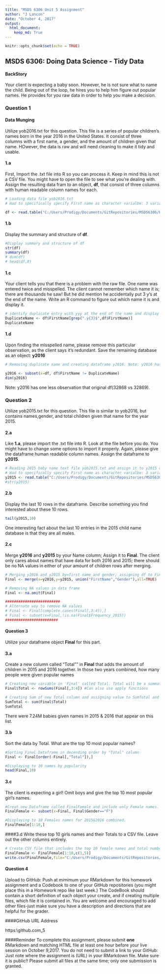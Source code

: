 ```yaml
---
title: "MSDS 6306 Unit 5 Assignment"
author: "J Lancon"
date: "October 4, 2017"
output: 
  html_document:
    keep_md: True
---
```


```r
knitr::opts_chunk$set(echo = TRUE)
```
## MSDS 6306: Doing Data Science - Tidy Data

#### BackStory  
Your client is expecting a baby soon. However, he is not sure what to name the child. Being out of the loop, he hires you to help him figure out popular names.  He provides for you raw data in order to help you make a decision.  

### Question 1  
#### **Data Munging**  
Utilize yob2016.txt for this question. This file is a series of popular children's names born in the year 2016 in the United States. It consist of three columns with a first name, a gender, and the amount of children given that name.  HOwever, the data is raw and will need cleaning to make it tidy and usable.  

#### 1.a  
First, Import the .txt file into R so you can process it. Keep in mind this is not a CSV file. You might have to open the file to see what you're dealing with. Assign the resulting data fram to an object, **df**, that consist of three columns with human readable column names for each.
```r
# Loading data file yob2016.txt
# Had to specifically specify First name as character varialbe: 3 variables[FirstName Gender Frequency] and 32869 observations

df <- read.table("C:/Users/Prodigy/Documents/GitRepositories/MSDS6306/Homework/Unit_5/yob2016.txt",sep=";",col.names=c("FirstName","Gender","Frequency_2016"),as.is="FirstName")

```
#### 1.b
Display the summary and structure of **df**.
```r
#Display summary and structure of df
str(df)
summary(df)
# dim(df)
# head(df,8)
```

#### 1.c  
Your client tells you that there is a problem with the raw file. One name was entered twice and misspelled.  The client cannot remember which name it is; there are thousands he saw! But he did mention he accidentally put 3 y's at the end of the name.  Write an R command to figure out which name it is and display it.
```r
# identify duplicate entry with yyy at the end of the name and display it.
DuplicateName <- df$FirstName[grep(".y{3}$",df$FirstName)]
DuplicateName
```

#### 1.d  
Upon finding the misspelled name, please remove this particular observation, as the client says it's redundant. Save the remaining database as an object: **y2016**
```r
# Removing duplicate name and creating dataframe y2016. Note: y2016 has one less observation: 32868

y2016 <- subset(x=df, df$FirstName != DuplicateName)
dim(y2016)

```
Note: y2016 has one less observation that original df(32868 vs 32869).  

### Question 2
Utilize yob2015.txt for this question. This file is similar to yob2016, but contains names,gender, and total children given that name for the year 2015.

#### 2.a
Like **1.a**, please import the .txt file into R. Look at the file before you do. You might have to change some options to import it properly. Again, please give the dataframe human readable column names. Assign the dataframe to **y2015**.
```r
# Reading 2015 baby name text file yob2015.txt and assign it to y2015 data frame;
# Had to specifically specify First name as character varialbe: 3 variables[FirstName Gender Frequency_2015] and 33063 observations
y2015 <- read.table("C:/Users/Prodigy/Documents/GitRepositories/MSDS6306/Homework/Unit_5/yob2015.txt",sep=",",col.names=c("FirstName","Gender","Frequency_2015"),as.is="FirstName")
#str(y2015)
```
#### 2.b
Display the last 10 rows in the dataframe. Describe something you find interested about these 10 rows.
```r
tail(y2015,10)
```
One interesting fact about the last 10 entries in the 2015 child name database is that they are all males.  

#### 2.c
Merge **y2016** and **y2015** by your Name column; Assign it to **Final**. The client only cares about names that have data for both 2016 and 2015; there should be no NA values in either of your amount of children rows after merging.
```r

# Merging y2016 and y2015 by=first name and gender; assigning df to Final
Final <- merge(x=y2016,y=y2015, union("FirstName","Gender"),all=TRUE)

# Removing NA values in data frame 
Final <- na.omit(Final)

#########################
# Alternate way to remove NA values
# Final <- Final[complete.cases(Final[,3:4]),]
# Final <- subset(x=Final,!is.na(Final$Frequency_2015))
########################
```

#### Question 3
Utilize your dataframe object **Final** for this part.  

#### 3.a
Create a new column called "Total"" in **Final** that adds the amount of children in 2015 and 2016 together. In those two years combined, how many people were given popular names
```r
# Creating new variable in 'Final' called Total. Total will be a summation of Frequency_2015 and Frequency_2016 
Final$Total <- rowSums(Final[,3:4]) #Can also use apply functions

# Creating Sum of new Total column and assigning value to SumTotal and displaying value.
SumTotal <- sum(Final$Total)
SumTotal
```
There were 7.24M babies given names in 2015 & 2016 that appear on this list.  

#### 3.b
Sort the data by Total. What are the top 10 most popular names?  
```r
#Sorting Final Dataframe in decending order by "Total" column
Final <- Final[order(-Final[,"Total"]),]

#Displaying to 10 names by popularity
head(Final,10)
```

#### 3.c
The client is expecting a girl! Omit boys and give the top 10 most popular girl's names.  

```r

#Creat new Dataframe called FinalFemale and include only Female names.
FinalFemale <- subset(x=Final, Final$Gender=="F")

#Displaying to 10 Females names for 2015&2016 combined.
FinalFemale[1:10,]
```
####3.d
Write these top 10 girls names and their Totals to a CSV file. Leave out the other columns entirely.
```r

# Create CSV file that includes the top 10 female names and total number frequency only. Naming file Most_Popular_Female_Names.csv
FinalFemale <- FinalFemale[1:10,c(1,5)]
write.csv(FinalFemale,file="C:/Users/Prodigy/Documents/GitRepositories/MSDS6306/Homework/Unit_5/Most_Popular_Female_Names.csv", row.names = FALSE)
```

#### Question 4
Upload to GitHub: Push at mimimum your RMarkdown for this homework assignment and a Codebook to one of your GitHub repositories (you might place this in a Homework repo like last week.)  The CodeBook should contain a short definition of each object your create, and if creating multiple files, which file it is contained in. You are welcome and encouraged to add other files-just make sure you have a description and directions that are helpful for the grader.

####GitHub URL Address

https:\\github.com\jlancon\MSDS6306\tree\master\Homework\Unit_5


####Reminder
To complete this assignment, please submit **one** RMarkdown and matching HTML file at least one hour before your live session on October 9,2017. You do not need to submit a link to your GitHub: Just note where the assignment is (URL) in your RMarkdown file.  Make sure it is public!! Please submit all files at the same time; only one submission is granted.





